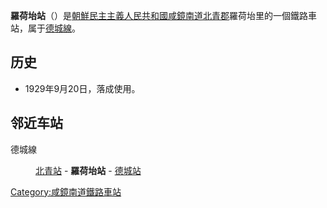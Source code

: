 {{unreferenced|time=2015-02-16T14:30:55+00:00}}
{{朝鮮半島車站資訊
|公司色 = blue
|文字色 = 
|站名 = 羅荷坮站
|圖片 = 
|pxl = 
|圖片說明 =
|前一站 = [[北青站|北青]]
|前一站距離 = 5.0
|後一站距離 = 4.6
|後一站 = [[德城站|德城]]
|所屬路線 = [[德城線|德城線]]
|距離 = 14.4
|起點站 = [[新北青站|新北青]]
|諺文 = 라하대역
|朝鮮漢字 = 羅荷坮驛
|文觀部式 = 
|馬-賴式 = Rahadae-yŏk
|副站名 = 
|車站編號 = 
|停站路線數 = 
|所屬公司 = [[朝鮮民主主義人民共和國鐵道省|朝鮮民主主義人民共和國鐵道省]]
|所在地 =[[咸鏡南道|咸鏡南道]][[北青郡|北青郡]]羅荷坮里
|車站構造 = 地面车站
|月台配置 = 
|啟用年月日 =1929年9月20日
|廢站年月日 = 
|上下車人次 = 
|統計年度 = 
|轉車 = 
|備註 = 
|全寬備註 = 
}}

'''羅荷坮站'''（{{lang-ko|라하대역}}）是[[朝鮮民主主義人民共和國|朝鮮民主主義人民共和國]][[咸鏡南道|咸鏡南道]][[北青郡|北青郡]]羅荷坮里的一個鐵路車站，属于[[德城線|德城線]]。

==历史==
*1929年9月20日，落成使用。

==邻近车站==
德城線
:[[北青站|北青站]] - '''羅荷坮站''' - [[德城站|德城站]]

{{朝鲜铁路小作品}}

{{德城線}}

[[Category:咸鏡南道鐵路車站|Category:咸鏡南道鐵路車站]]